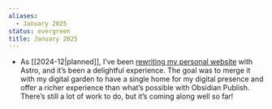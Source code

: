 ```yaml
---
aliases:
  - January 2025
status: evergreen
title: January 2025
---
```

- As [[2024-12|planned]], I’ve been [rewriting my personal website](https://v2.alessandro.codes) with Astro, and it’s been a delightful experience. The goal was to merge it with my digital garden to have a single home for my digital presence and offer a richer experience than what’s possible with Obsidian Publish. There’s still a lot of work to do, but it’s coming along well so far!

